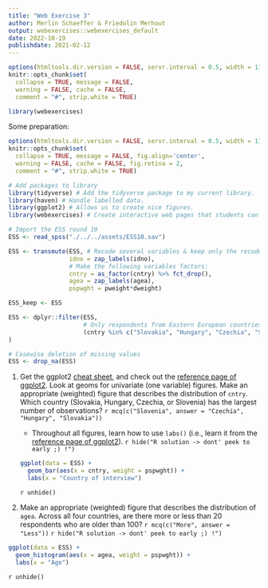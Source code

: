 ```yaml
---
title: "Web Exercise 3"
author: Merlin Schaeffer & Friedolin Merhout
output: webexercises::webexercises_default
date: 2022-10-19
publishdate: 2021-02-12
---
```


```r
options(htmltools.dir.version = FALSE, servr.interval = 0.5, width = 115, digits = 2)
knitr::opts_chunk$set(
  collapse = TRUE, message = FALSE, 
  warning = FALSE, cache = FALSE,
  comment = "#", strip.white = TRUE)

library(webexercises)
```

Some preparation:
```r
options(htmltools.dir.version = FALSE, servr.interval = 0.5, width = 115, digits = 2)
knitr::opts_chunk$set(
  collapse = TRUE, message = FALSE, fig.align='center',
  warning = FALSE, cache = FALSE, fig.retina = 2,
  comment = "#", strip.white = TRUE)

# Add packages to library
library(tidyverse) # Add the tidyverse package to my current library.
library(haven) # Handle labelled data.
library(ggplot2) # Allows us to create nice figures.
library(webexercises) # Create interactive web pages that students can use in self-guided learning.
```

```r
# Import the ESS round 10
ESS <- read_spss("./../../assets/ESS10.sav")
```

```r
ESS <- transmute(ESS, # Recode several variables & keep only the recoded ones (i.e., transmute vs mutate). #<<
                 idno = zap_labels(idno),
                 # Make the following variables factors:
                 cntry = as_factor(cntry) %>% fct_drop(), 
                 agea = zap_labels(agea),
                 pspwght = pweight*dweight)
```

```r
ESS_keep <- ESS
```

```r
ESS <- dplyr::filter(ESS,
                     # Only respondents from Eastern European countries:
                     (cntry %in% c("Slovakia", "Hungary", "Czechia", "Slovenia"))
)

# Casewise deletion of missing values
ESS <- drop_na(ESS)
```

1. Get the ggplot2 [cheat sheet](https://www.rstudio.com/resources/cheatsheets/), and check out the [reference page of ggplot2](https://ggplot2.tidyverse.org/reference/). Look at geoms for univariate (one variable) figures. Make an appropriate (weighted) figure that describes the distribution of `cntry`. Which country (Slovakia, Hungary, Czechia, or Slovenia) has the largest number of observations? `r mcq(c("Slovenia", answer = "Czechia", "Hungary", "Slovakia"))`
    + Throughout all figures, learn how to use `labs()` (i.e., learn it from the [reference page of ggplot2](https://ggplot2.tidyverse.org/reference/)).
`r hide("R solution -> dont' peek to early ;) !")`
```r
ggplot(data = ESS) +
  geom_bar(aes(x = cntry, weight = pspwght)) +
  labs(x = "Country of interview")
```
`r unhide()`

2. Make an appropriate (weighted) figure that describes the distribution of `agea`. Across all four countries, are there more or less than 20 respondents who are older than 100? `r mcq(c("More", answer = "Less"))`
`r hide("R solution -> dont' peek to early ;) !")`
```r
ggplot(data = ESS) +
  geom_histogram(aes(x = agea, weight = pspwght)) +
  labs(x = "Age")
```
`r unhide()`